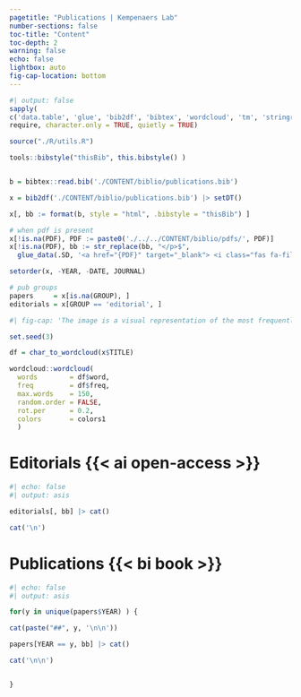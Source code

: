 ```yaml
---
pagetitle: "Publications | Kempenaers Lab"
number-sections: false
toc-title: "Content"
toc-depth: 2
warning: false
echo: false
lightbox: auto
fig-cap-location: bottom
---
```



```r
#| output: false
sapply(
c('data.table', 'glue', 'bib2df', 'bibtex', 'wordcloud', 'tm', 'stringr', 'pluralize'),
require, character.only = TRUE, quietly = TRUE)

source("./R/utils.R")

tools::bibstyle("thisBib", this.bibstyle() )


b = bibtex::read.bib('./CONTENT/biblio/publications.bib')

x = bib2df('./CONTENT/biblio/publications.bib') |> setDT()

x[, bb := format(b, style = "html", .bibstyle = "thisBib") ]

# when pdf is present
x[!is.na(PDF), PDF := paste0('./../../CONTENT/biblio/pdfs/', PDF)]
x[!is.na(PDF), bb := str_replace(bb, "</p>$", 
  glue_data(.SD, '<a href="{PDF}" target="_blank"> <i class="fas fa-file-pdf fa-lg text-success" ></i></a></p>', .sep = ""))]

setorder(x, -YEAR, -DATE, JOURNAL)

# pub groups
papers     = x[is.na(GROUP), ]
editorials = x[GROUP == 'editorial', ]


```

```r
#| fig-cap: 'The image is a visual representation of the most frequently used words in the titles of all publications.'

set.seed(3)

df = char_to_wordcloud(x$TITLE)

wordcloud::wordcloud(
  words        = df$word, 
  freq         = df$freq, 
  max.words    = 150, 
  random.order = FALSE, 
  rot.per      = 0.2, 
  colors       = colors1
  )

```
# __Editorials  {{< ai open-access >}}__


```r
#| echo: false
#| output: asis

editorials[, bb] |> cat()

cat('\n')


```


# __Publications {{< bi book >}} __



```r
#| echo: false
#| output: asis

for(y in unique(papers$YEAR) ) {

cat(paste("##", y, '\n\n'))

papers[YEAR == y, bb] |> cat()

cat('\n\n')


}

```
